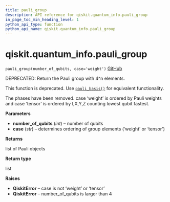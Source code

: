 ```yaml
---
title: pauli_group
description: API reference for qiskit.quantum_info.pauli_group
in_page_toc_min_heading_level: 1
python_api_type: function
python_api_name: qiskit.quantum_info.pauli_group
---
```


# qiskit.quantum\_info.pauli\_group

<span id="qiskit.quantum_info.pauli_group" />

`pauli_group(number_of_qubits, case='weight')` [GitHub](https://github.com/qiskit/qiskit/tree/stable/0.20/qiskit/quantum_info/operators/pauli.py "view source code")

DEPRECATED: Return the Pauli group with 4^n elements.

This function is deprecated. Use [`pauli_basis()`](qiskit.quantum_info.pauli_basis "qiskit.quantum_info.pauli_basis") for equivalent functionality.

The phases have been removed. case ‘weight’ is ordered by Pauli weights and case ‘tensor’ is ordered by I,X,Y,Z counting lowest qubit fastest.

**Parameters**

*   **number\_of\_qubits** (*int*) – number of qubits
*   **case** (*str*) – determines ordering of group elements (‘weight’ or ‘tensor’)

**Returns**

list of Pauli objects

**Return type**

list

**Raises**

*   **QiskitError** – case is not ‘weight’ or ‘tensor’
*   **QiskitError** – number\_of\_qubits is larger than 4


